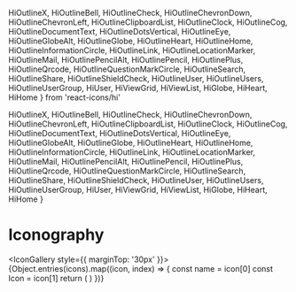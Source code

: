 
  HiOutlineX,
  HiOutlineBell,
  HiOutlineCheck,
  HiOutlineChevronDown,
  HiOutlineChevronLeft,
  HiOutlineClipboardList,
  HiOutlineClock,
  HiOutlineCog,
  HiOutlineDocumentText,
  HiOutlineDotsVertical,
  HiOutlineEye,
  HiOutlineGlobeAlt,
  HiOutlineGlobe,
  HiOutlineHeart,
  HiOutlineHome,
  HiOutlineInformationCircle,
  HiOutlineLink,
  HiOutlineLocationMarker,
  HiOutlineMail,
  HiOutlinePencilAlt,
  HiOutlinePencil,
  HiOutlinePlus,
  HiOutlineQrcode,
  HiOutlineQuestionMarkCircle,
  HiOutlineSearch,
  HiOutlineShare,
  HiOutlineShieldCheck,
  HiOutlineUser,
  HiOutlineUsers,
  HiOutlineUserGroup,
  HiUser,
  HiViewGrid,
  HiViewList,
  HiGlobe,
  HiHeart,
  HiHome
} from 'react-icons/hi'

<Meta title="Iconography" />

  HiOutlineX,
  HiOutlineBell,
  HiOutlineCheck,
  HiOutlineChevronDown,
  HiOutlineChevronLeft,
  HiOutlineClipboardList,
  HiOutlineClock,
  HiOutlineCog,
  HiOutlineDocumentText,
  HiOutlineDotsVertical,
  HiOutlineEye,
  HiOutlineGlobeAlt,
  HiOutlineGlobe,
  HiOutlineHeart,
  HiOutlineHome,
  HiOutlineInformationCircle,
  HiOutlineLink,
  HiOutlineLocationMarker,
  HiOutlineMail,
  HiOutlinePencilAlt,
  HiOutlinePencil,
  HiOutlinePlus,
  HiOutlineQrcode,
  HiOutlineQuestionMarkCircle,
  HiOutlineSearch,
  HiOutlineShare,
  HiOutlineShieldCheck,
  HiOutlineUser,
  HiOutlineUsers,
  HiOutlineUserGroup,
  HiUser,
  HiViewGrid,
  HiViewList,
  HiGlobe,
  HiHeart,
  HiHome
}

# Iconography

<IconGallery style={{ marginTop: '30px' }}>
  {Object.entries(icons).map((icon, index) => {
    const name = icon[0]
    const Icon = icon[1]
    return (
      <IconItem name={name} key={index}>
        <Icon name={name} />
      </IconItem>
    )
  })}
</IconGallery>
